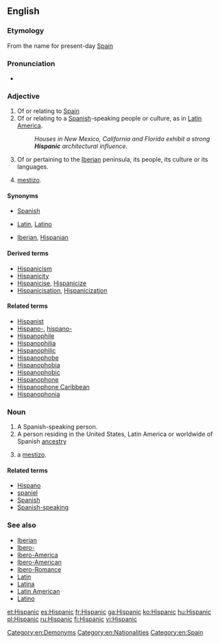 ==English==

===Etymology===
From {{term|Hispania}} the {{etyl|la|en}} name for present-day [[Spain]]

===Pronunciation===
* {{rhymes|ænɪk}}

===Adjective===
{{en-adj}}

# Of or relating to [[Spain]]
# Of or relating to a [[Spanish]]-speaking people or culture, as in [[Latin America]].
#: ''Houses in New Mexico, California and Florida exhibit a strong '''Hispanic''' architectural influence.''
# {{context|historical}} Of or pertaining to the [[Iberia]]n peninsula, its people, its culture or its languages.
# {{context|colloquial}} [[mestizo]].

====Synonyms====
* {{sense|of Spain}} [[Spanish]]
* {{sense|of Spanish-speaking people}} [[Latin]], [[Latino]]
* {{sense|of Iberia}} [[Iberian]], [[Hispanian]]

====Derived terms====
* [[Hispanicism]]
* [[Hispanicity]]
* [[Hispanicise]], [[Hispanicize]]
* [[Hispanicisation]], [[Hispanicization]]

====Related terms====
* [[Hispanist]]
* [[Hispano-]], [[hispano-]]
* [[Hispanophile]]
* [[Hispanophilia]]
* [[Hispanophilic]]
* [[Hispanophobe]]
* [[Hispanophobia]]
* [[Hispanophobic]]
* [[Hispanophone]]
* [[Hispanophone Caribbean]]
* [[Hispanophonia]]

===Noun===
{{en-noun}}

# A Spanish-speaking person.
# A person residing in the United States, Latin America or worldwide of Spanish [[ancestry]]
# {{context|colloquial}} a [[mestizo]].

====Related terms====
* [[Hispano]]
* [[spaniel]]
* [[Spanish]]
* [[Spanish-speaking]]

===See also===
* [[Iberian]]
* [[Ibero-]]
* [[Ibero-America]]
* [[Ibero-American]]
* [[Ibero-Romance]]
* [[Latin]]
* [[Latina]]
* [[Latin American]]
* [[Latino]]

[[Category:en:Demonyms]]
[[Category:en:Nationalities]]
[[Category:en:Spain]]

[[et:Hispanic]]
[[es:Hispanic]]
[[fr:Hispanic]]
[[ga:Hispanic]]
[[ko:Hispanic]]
[[hu:Hispanic]]
[[pl:Hispanic]]
[[ru:Hispanic]]
[[fi:Hispanic]]
[[vi:Hispanic]]